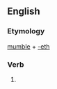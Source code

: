 ==English==

===Etymology===
[[mumble]] + [[-eth]]

===Verb===
{{head|en|verb form}}

# {{en-archaic third-person singular of|mumble}}
